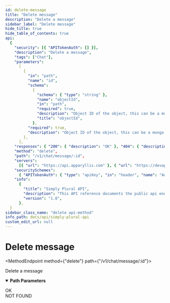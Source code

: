 ```yaml
---
id: delete-message
title: "Delete message"
description: "Delete a message"
sidebar_label: "Delete message"
hide_title: true
hide_table_of_contents: true
api:
  {
    "security": [{ "APITokenAuth": [] }],
    "description": "Delete a message",
    "tags": ["Chat"],
    "parameters":
      [
        {
          "in": "path",
          "name": "id",
          "schema":
            {
              "schema": { "type": "string" },
              "name": "objectId",
              "in": "path",
              "required": true,
              "description": "Object ID of the object, this can be a mongo ID but also a plain string (backwards-compatibility). When using POST or add API calls, this property is optional.",
              "title": "objectId",
            },
          "required": true,
          "description": "Object ID of the object, this can be a mongo ID but also a plain string (backwards-compatibility). When using POST or add API calls, this property is optional.",
        },
      ],
    "responses": { "200": { "description": "OK" }, "404": { "description": "NOT FOUND" } },
    "method": "delete",
    "path": "/v1/chat/message/:id",
    "servers":
      [{ "url": "https://api.apparyllis.com" }, { "url": "https://devapi.apparyllis.com" }],
    "securitySchemes":
      { "APITokenAuth": { "type": "apiKey", "in": "header", "name": "Authorization" } },
    "info":
      {
        "title": "Simply Plural API",
        "description": "This API reference documents the public api endpoints. You can see a list of all public endpoints here https://github.com/ApparyllisOrg/SimplyPluralApi/blob/main/src/api/v1/routes.ts",
        "version": "1.0",
      },
  }
sidebar_class_name: "delete api-method"
info_path: docs/api/simply-plural-api
custom_edit_url: null
---
```



<h1 className={"openapi__heading"}>Delete message</h1>

<MethodEndpoint method={"delete"} path={"/v1/chat/message/:id"}></MethodEndpoint>

Delete a message

<details
  style={{ marginBottom: "1rem" }}
  className={"openapi-markdown__details"}
  data-collapsed={false}
  open={true}>
  <summary style={{}}>
    <strong>Path Parameters</strong>
  </summary>
  <div>
    <ul>
      <ParamsItem
        className={"paramsItem"}
        param={{
          in: "path",
          name: "id",
          schema: {
            schema: { type: "string" },
            name: "objectId",
            in: "path",
            required: true,
            description:
              "Object ID of the object, this can be a mongo ID but also a plain string (backwards-compatibility). When using POST or add API calls, this property is optional.",
            title: "objectId",
          },
          required: true,
          description:
            "Object ID of the object, this can be a mongo ID but also a plain string (backwards-compatibility). When using POST or add API calls, this property is optional.",
        }}></ParamsItem>
    </ul>
  </div>
</details>
<div>
  <div>
    <ApiTabs>
      <TabItem label={"200"} value={"200"}>
        <div>OK</div>
        <div></div>
      </TabItem>
      <TabItem label={"404"} value={"404"}>
        <div>NOT FOUND</div>
        <div></div>
      </TabItem>
    </ApiTabs>
  </div>
</div>
